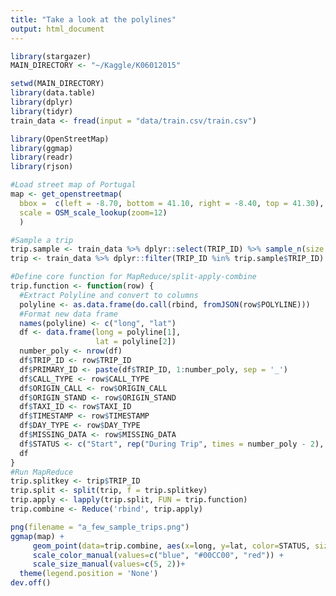 ```yaml
---
title: "Take a look at the polylines"
output: html_document
---
```



```r
library(stargazer)
MAIN_DIRECTORY <- "~/Kaggle/K06012015"
```


```r
setwd(MAIN_DIRECTORY)
library(data.table)
library(dplyr)
library(tidyr)
train_data <- fread(input = "data/train.csv/train.csv")
```

```r
library(OpenStreetMap)
library(ggmap)
library(readr)
library(rjson)

#Load street map of Portugal
map <- get_openstreetmap(
  bbox =  c(left = -8.70, bottom = 41.10, right = -8.40, top = 41.30), 
  scale = OSM_scale_lookup(zoom=12)
  )

#Sample a trip
trip.sample <- train_data %>% dplyr::select(TRIP_ID) %>% sample_n(size = 4)
trip <- train_data %>% dplyr::filter(TRIP_ID %in% trip.sample$TRIP_ID)

#Define core function for MapReduce/split-apply-combine
trip.function <- function(row) {
  #Extract Polyline and convert to columns
  polyline <- as.data.frame(do.call(rbind, fromJSON(row$POLYLINE)))
  #Format new data frame
  names(polyline) <- c("long", "lat")
  df <- data.frame(long = polyline[1], 
                   lat = polyline[2])
  number_poly <- nrow(df)
  df$TRIP_ID <- row$TRIP_ID
  df$PRIMARY_ID <- paste(df$TRIP_ID, 1:number_poly, sep = '_')
  df$CALL_TYPE <- row$CALL_TYPE
  df$ORIGIN_CALL <- row$ORIGIN_CALL
  df$ORIGIN_STAND <- row$ORIGIN_STAND
  df$TAXI_ID <- row$TAXI_ID
  df$TIMESTAMP <- row$TIMESTAMP
  df$DAY_TYPE <- row$DAY_TYPE
  df$MISSING_DATA <- row$MISSING_DATA
  df$STATUS <- c("Start", rep("During Trip", times = number_poly - 2), "Destination")
  df
}
#Run MapReduce
trip.splitkey <- trip$TRIP_ID
trip.split <- split(trip, f = trip.splitkey)
trip.apply <- lapply(trip.split, FUN = trip.function)
trip.combine <- Reduce('rbind', trip.apply)

png(filename = "a_few_sample_trips.png")
ggmap(map) +
     geom_point(data=trip.combine, aes(x=long, y=lat, color=STATUS, size = I(STATUS == 'During Trip'))) +
     scale_color_manual(values=c("blue", "#00CC00", "red")) +
     scale_size_manual(values=c(5, 2))+
  theme(legend.position = 'None')
dev.off()

```